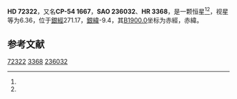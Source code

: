 {{Starbox begin
| name = HD 72322
}}
{{Starbox observe
| epoch = [[J2000.0|J2000.0]]
| constell = {{星座名待查}}<ref name=SIMBAD>{{cite web
 | url=http://simbad.u-strasbg.fr/simbad/sim-id?Ident=HR+3368
 | title=Pulsating variable Star
 | publisher=Centre de Données astronomiques de Strasbourg
 | work=SIMBAD
 | accessdate=2012-07-13
 | archive-date=2016-03-17
 | archive-url=https://web.archive.org/web/20160317111916/http://simbad.u-strasbg.fr/simbad/sim-id?Ident=HR+3368
 | dead-url=no
 }}</ref><ref name=DATA>{{cite web
 | url=http://vizier.u-strasbg.fr/viz-bin/VizieR-5?-out.add=.&-source=5050&-corr=PK=HR&-out.max=9999&HR=3368
 | title=VizieR Detailed Page
 | accessdate=2012-07-13
 | archive-date=2016-03-05
 | archive-url=https://web.archive.org/web/20160305001052/http://vizier.u-strasbg.fr/viz-bin/VizieR-5?-out.add=.&-source=5050&-corr=PK=HR&-out.max=9999&HR=3368
 | dead-url=no
 }}</ref>
| 星官 = 
| ra = {{RA|8|29|36.3}}<ref name=SIMBAD /><ref name=DATA />
| dec = {{DEC|-55|11|28}}<ref name=SIMBAD /><ref name=DATA />
| appmag_v = 6.36<ref name=SIMBAD /><ref name=DATA />
}}
{{Starbox character
| class = G0V<ref name=SIMBAD /><ref name=DATA />
| b-v = 0.8<ref name=SIMBAD /><ref name=DATA />
| u-b = <ref name=SIMBAD /><ref name=DATA />
| r-i = <ref name=SIMBAD /><ref name=DATA />
| variable = 
}}
{{Starbox astrometry
| radial_v = 
| prop_mo_ra = -12
| parallax = 
| p_error = 
}}
{{Starbox catalog
| names =CP-54 1667，[[SAO星表|SAO]] 236032，[[HD星表|HD]] 72322，[[HR星表|HR]] 3368}}
{{Starbox reference |Simbad=HR+3368}}
{{Starbox end}}

'''HD 72322'''，又名'''CP-54 1667'''，'''SAO 236032'''、'''HR 3368'''，是一颗恒星<ref name=SIMBAD /><ref name=DATA />，视星等为6.36，位于[[銀道座標系|銀經]]271.17，[[銀道座標系|銀緯]]-9.4，其[[B1900.0|B1900.0]]坐标为赤經{{RA|8|27|1.5}}，赤緯{{DEC|-54|-9.4|17}}。

== 参考文献 ==
{{reflist}}

{{star-stub}}

[[Category:HD和HDE天體|72322]]
[[Category:HR天體|3368]]
[[Category:SAO天體|236032]]